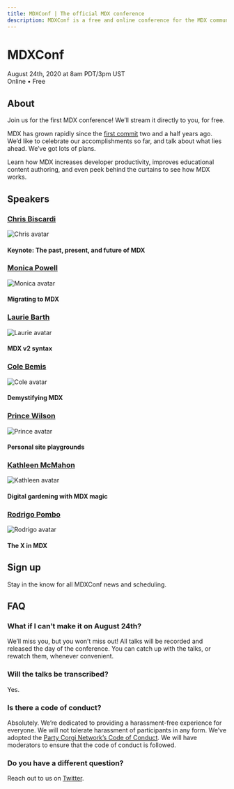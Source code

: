 ```yaml
---
title: MDXConf | The official MDX conference
description: MDXConf is a free and online conference for the MDX community. Whether you’re just learning about MDX or an expert, there’ll be something for you!
---
```




# MDXConf

August 24th, 2020 at 8am PDT/3pm UST <br /> Online • Free

## About

Join us for the first MDX conference!
We’ll stream it directly to you, for free.

MDX has grown rapidly since the [first commit][] two and a half years ago.
We’d like to celebrate our accomplishments so far, and talk about what lies
ahead. We’ve got lots of plans.

Learn how MDX increases developer productivity, improves educational
content authoring, and even peek behind the curtains to see how MDX works.

## Speakers

<SpeakerList>

<Speaker>

### [Chris Biscardi](https://twitter.com/chrisbiscardi)

![Chris avatar](https://pbs.twimg.com/profile_images/1115436090972753920/wYewtvZg_400x400.png)

#### Keynote: The past, present, and future of MDX

</Speaker>

<Speaker>

### [Monica Powell](https://twitter.com/waterproofheart)

![Monica avatar](https://pbs.twimg.com/profile_images/1274438285759258629/S4Ovjm5V_400x400.jpg)

#### Migrating to MDX

</Speaker>

<Speaker>

### [Laurie Barth](https://twitter.com/laurieontech)

![Laurie avatar](https://pbs.twimg.com/profile_images/1183122825747554305/fo5tKx7C_400x400.jpg)

#### MDX v2 syntax

</Speaker>

<Speaker>

### [Cole Bemis](https://twitter.com/colebemis)

![Cole avatar](https://pbs.twimg.com/profile_images/1275149675717226501/5WevYNot_400x400.jpg)

#### Demystifying MDX

</Speaker>

<Speaker>

### [Prince Wilson](https://twitter.com/maxcell)

![Prince avatar](https://pbs.twimg.com/profile_images/1206720510492467200/lrfX22VM_400x400.jpg)

#### Personal site playgrounds

</Speaker>

<Speaker>

### [Kathleen McMahon](https://twitter.com/resource11)

![Kathleen avatar](https://pbs.twimg.com/profile_images/1047660378799321092/rvO4eEpF_400x400.jpg)

#### Digital gardening with MDX magic

</Speaker>

<Speaker>

### [Rodrigo Pombo](https://twitter.com/pomber)

![Rodrigo avatar](https://pbs.twimg.com/profile_images/836710088765292545/Bufj5TT__400x400.jpg)

#### The X in MDX

</Speaker>

</SpeakerList>

## Sign up

Stay in the know for all MDXConf news and scheduling.

<Signup />

## FAQ

### What if I can’t make it on August 24th?

We’ll miss you, but you won’t miss out!
All talks will be recorded and released the day of the conference.
You can catch up with the talks, or rewatch them, whenever convenient.

### Will the talks be transcribed?

Yes.

### Is there a code of conduct?

Absolutely.
We’re dedicated to providing a harassment-free experience for everyone.
We will not tolerate harassment of participants in any form.
We’ve adopted the [Party Corgi Network’s Code of Conduct][coc].
We will have moderators to ensure that the code of conduct is followed.

### Do you have a different question?

Reach out to us on [Twitter][].

[first commit]: https://github.com/mdx-js/mdx/commit/dee47dc20b08d534132e3b966cdccf3b88c7bca5
[twitter]: https://twitter.com/mdx_js
[conf]: https://mdxjs.com/conf
[coc]: https://github.com/partycorgi/partycorgi/blob/corgi/CODE_OF_CONDUCT.md

